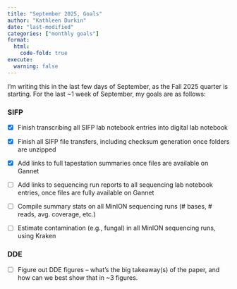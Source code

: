 ```yaml
---
title: "September 2025, Goals"
author: "Kathleen Durkin"
date: "last-modified"
categories: ["monthly goals"]
format:
  html:
    code-fold: true
execute:
  warning: false
---
```


I'm writing this in the last few days of September, as the Fall 2025 quarter is starting. For the last \~1 week of September, my goals are as follows:

### SIFP

-   [x] Finish transcribing all SIFP lab notebook entries into digital lab notebook

-   [x] Finish all SIFP file transfers, including checksum generation once folders are unzipped

-   [x] Add links to full tapestation summaries once files are available on Gannet

-   [ ] Add links to sequencing run reports to all sequencing lab notebook entries, once files are fully available on Gannet

-   [ ] Compile summary stats on all MinION sequencing runs (# bases, \# reads, avg. coverage, etc.)

-   [ ] Estimate contamination (e.g., fungal) in all MinION sequencing runs, using Kraken

### DDE

-   [ ] Figure out DDE figures -- what's the big takeaway(s) of the paper, and how can we best show that in \~3 figures.

